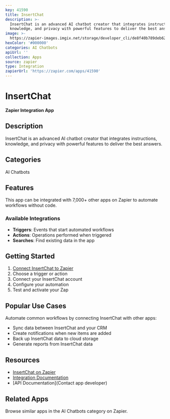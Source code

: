```yaml
---
key: 41590
title: InsertChat
description: >-
  InsertChat is an advanced AI chatbot creator that integrates instructions,
  knowledge, and privacy with powerful features to deliver the best answers.
image: >-
  https://zapier-images.imgix.net/storage/developer_cli/de8f40b789deb627ea8875e56140297c.png?auto=format%2Ccompress&ixlib=python-3.0.0&q=50
hexColor: '#000000'
categories: AI Chatbots
apiUrl: ''
collection: Apps
source: zapier
type: Integration
zapierUrl: 'https://zapier.com/apps/41590'
---
```

# InsertChat

**Zapier Integration App**

## Description

InsertChat is an advanced AI chatbot creator that integrates instructions, knowledge, and privacy with powerful features to deliver the best answers.

## Categories

AI Chatbots

## Features

This app can be integrated with 7,000+ other apps on Zapier to automate workflows without code.

### Available Integrations

- **Triggers**: Events that start automated workflows
- **Actions**: Operations performed when triggered
- **Searches**: Find existing data in the app

## Getting Started

1. [Connect InsertChat to Zapier](https://zapier.com/apps/41590)
2. Choose a trigger or action
3. Connect your InsertChat account
4. Configure your automation
5. Test and activate your Zap

## Popular Use Cases

Automate common workflows by connecting InsertChat with other apps:

- Sync data between InsertChat and your CRM
- Create notifications when new items are added
- Back up InsertChat data to cloud storage
- Generate reports from InsertChat data

## Resources

- [InsertChat on Zapier](https://zapier.com/apps/41590)
- [Integration Documentation](https://zapier.com/apps/41590/integrations)
- [API Documentation](Contact app developer)

## Related Apps

Browse similar apps in the AI Chatbots category on Zapier.
